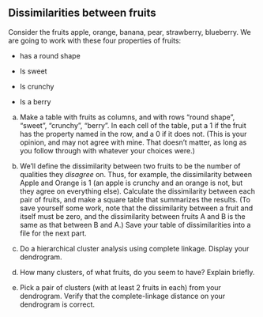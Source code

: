 ##  Dissimilarities between fruits


 Consider the fruits apple, orange, banana, pear,
strawberry, blueberry. We are going to work with these four
properties of fruits:


* has a round shape

* Is sweet

* Is crunchy

* Is a berry



(a)  Make a table with fruits as columns, and with
rows "round shape", "sweet", "crunchy", "berry". In each cell
of the table, put a 1 if the fruit has the property named in the
row, and a 0 if it does not. (This is your opinion, and may not
agree with mine. That doesn't matter, as long as you follow through
with whatever your choices were.)
 


(b) We'll define the dissimilarity between two fruits to be the
number of qualities they *disagree* on. Thus, for example, the
dissimilarity between Apple and Orange is 1 (an apple is crunchy and
an orange is not, but they agree on everything else). Calculate the
dissimilarity between each pair of fruits, and make a square table
that summarizes the results. (To save yourself some work, note that
the dissimilarity between a fruit and itself must be zero, and the
dissimilarity between fruits A and B is the same as that between B
and A.) Save your table of dissimilarities into a file for the next part.
 

(c) Do a hierarchical cluster analysis using complete
linkage. Display your dendrogram.
 

(d) How many clusters, of what fruits, do you seem to have?
Explain briefly.
 

(e) Pick a pair of clusters (with at least 2 fruits in each)
from your dendrogram. Verify that 
the complete-linkage distance on your dendrogram is correct.
 


